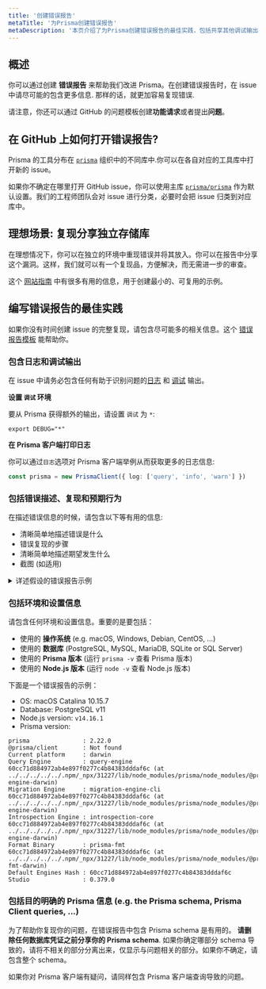 ```yaml
---
title: '创建错误报告'
metaTitle: '为Prisma创建错误报告'
metaDescription: '本页介绍了为Prisma创建错误报告的最佳实践，包括共享其他调试输出和其他建议。'
---
```


## 概述

你可以通过创建 **错误报告** 来帮助我们改进 Prisma。在创建错误报告时，在 issue 中请尽可能的包含更多信息. 那样的话，就更加容易复现错误.

请注意，你还可以通过 GitHub 的问题模板创建**功能请求**或者提出**问题**。

## 在 GitHub 上如何打开错误报告?

Prisma 的工具分布在 [`prisma`](https://github.com/prisma/) 组织中的不同库中.你可以在各自对应的工具库中打开新的 issue。

如果你不确定在哪里打开 GitHub issue，你可以使用主库 [`prisma/prisma`](https://github.com/prisma/prisma) 作为默认设置。我们的工程师团队会对 issue 进行分类，必要时会把 issue 归类到对应库中。

## 理想场景: 复现分享独立存储库

在理想情况下，你可以在独立的环境中重现错误并将其放入。你可以在报告中分享这个漏洞。这样，我们就可以有一个复现品，方便解决，而无需进一步的审查。

这个 [网站指南](https://stackoverflow.com/help/minimal-reproducible-example) 中有很多有用的信息，用于创建最小的、可复用的示例。

## 编写错误报告的最佳实践

如果你没有时间创建 issue 的完整复现，请包含尽可能多的相关信息。这个 [错误报告模板](https://github.com/prisma/prisma/issues/new?assignees=&labels=&template=bug_report.md&title=) 能帮助你。

### 包含日志和调试输出

在 issue 中请务必包含任何有助于识别问题的[日志](../concepts/components/prisma-client/working-with-prismaclient/logging) 和 [调试](../concepts/components/prisma-client/debugging) 输出。

**设置 `调试` 环境**

要从 Prisma 获得额外的输出，请设置 `调试` 为 `*`:

```terminal
export DEBUG="*"
```

**在 Prisma 客户端打印日志**

你可以通过`日志`选项对 Prisma 客户端举例从而获取更多的日志信息:

```ts
const prisma = new PrismaClient({ log: ['query', 'info', 'warn'] })
```

### 包括错误描述、复现和预期行为

在描述错误信息的时候，请包含以下等有用的信息:

- 清晰简单地描述错误是什么
- 错误复现的步骤
- 清晰简单地描述期望发生什么
- 截图 (如适用)

<details><summary>详述假设的错误报告示例</summary>

**举例**

**描述错误**

`@unique` 属性在 `email` 字段不适用我的模型。 我可以用同样的`email`创建重复的记录。

**复现**:

我有个 Prisma schema (删除所有不必要的模型和字段):

```prisma
model User {
  id    Int    @id @default(autoincrement())
  email String @unique
}
```

然后运行 `prisma generate` 生成 Prisma 客户端.

我用 Node.js 脚本使用相同的 `email`创建了两个 `User` 记录:

```ts
import { PrismaClient } from '@prisma/client'

const prisma = new PrismaClient()

// A `main` function so that we can use async/await
async function main() {
  const user1 = await prisma.create({
    data: { email: 'alice@prisma.io' },
  })
  const user2 = await prisma.create({
    data: { email: 'alice@prisma.io' },
  })
  console.log(user1, user2)
}

main()
  .catch((e) => {
    throw e
  })
  .finally(async () => {
    await prisma.$disconnect()
  })
```

---

我预计在尝试用相同的`email`创建`user2`时会有一个例外,因为这违反了 Prisma schema 中定义的`@unique`限制。

</details>

### 包括环境和设置信息

请包含任何环境和设置信息。重要的是要包括：

- 使用的 **操作系统** (e.g. macOS, Windows, Debian, CentOS, ...)
- 使用的 **数据库** (PostgreSQL, MySQL, MariaDB, SQLite or SQL Server)
- 使用的 **Prisma 版本** (运行 `prisma -v` 查看 Prisma 版本)
- 使用的 **Node.js 版本** (运行 `node -v` 查看 Node.js 版本)

下面是一个错误报告的示例：

- OS: macOS Catalina 10.15.7
- Database: PostgreSQL v11
- Node.js version: `v14.16.1`
- Prisma version:

```
prisma               : 2.22.0
@prisma/client       : Not found
Current platform     : darwin
Query Engine         : query-engine 60cc71d884972ab4e897f0277c4b84383dddaf6c (at ../../../../../.npm/_npx/31227/lib/node_modules/prisma/node_modules/@prisma/engines/query-engine-darwin)
Migration Engine     : migration-engine-cli 60cc71d884972ab4e897f0277c4b84383dddaf6c (at ../../../../../.npm/_npx/31227/lib/node_modules/prisma/node_modules/@prisma/engines/migration-engine-darwin)
Introspection Engine : introspection-core 60cc71d884972ab4e897f0277c4b84383dddaf6c (at ../../../../../.npm/_npx/31227/lib/node_modules/prisma/node_modules/@prisma/engines/introspection-engine-darwin)
Format Binary        : prisma-fmt 60cc71d884972ab4e897f0277c4b84383dddaf6c (at ../../../../../.npm/_npx/31227/lib/node_modules/prisma/node_modules/@prisma/engines/prisma-fmt-darwin)
Default Engines Hash : 60cc71d884972ab4e897f0277c4b84383dddaf6c
Studio               : 0.379.0
```

### 包括目的明确的 Prisma 信息 (e.g. the Prisma schema, Prisma Client queries, ...)

为了帮助你复现你的问题，在错误报告中包含 Prisma schema 是有用的。 **请删除任何数据库凭证之前分享你的 Prisma schema**. 如果你确定哪部分 schema 导致的，请将不相关的部分分离出来，仅显示与问题相关的部分。如果你不确定，请包含整个 schema。

如果你对 Prisma 客户端有疑问，请同样包含 Prisma 客户端查询导致的问题。
